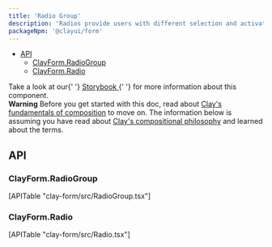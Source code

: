 ```yaml
---
title: 'Radio Group'
description: 'Radios provide users with different selection and activation tools.'
packageNpm: '@clayui/form'
---
```



<div class="nav-toc-absolute">
<div class="nav-toc">

-   [API](#api)
    -   [ClayForm.RadioGroup](#clayform.radiogroup)
    -   [ClayForm.Radio](#clayform.radio)

</div>
</div>

<div class="clay-site-alert alert alert-warning">
	Take a look at our{' '}
	<a href="https://storybook-clayui.netlify.com/?path=/story/clayradiogroup--default">
		Storybook
	</a>{' '}
	for more information about this component.
</div>

<div class="clay-site-alert alert alert-warning">
	<strong class="lead">Warning</strong>
	Before you get started with this doc, read about <a href="/foundations/composing.html" target="_blank">Clay's fundamentals of composition</a> to move on. The information below is assuming you have read about <a href="/foundations/composing.html" target="_blank">Clay's compositional philosophy</a> and learned about the terms.
</div>

<RadioGroup />

## API

### ClayForm.RadioGroup

<div>[APITable "clay-form/src/RadioGroup.tsx"]</div>

### ClayForm.Radio

<div>[APITable "clay-form/src/Radio.tsx"]</div>
